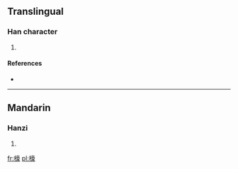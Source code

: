 ==Translingual==

===Han character===
{{Han char|rn=75|rad=木|as=14|sn=18|four=4093<sub>2</sub>|canj=木卜口人 (DYRO)}}

# {{defn|Han|sort=木14}}

====References====
* {{Han ref|kx=0558.460|dkj=15744|hdz=21310.040|uh=6ABA|ud=27322|bh=EFE2|bd=61410}}

----

==Mandarin==

===Hanzi===
{{cmn-hanzi|pin=[[gǎo]] ([[gao3]])|wg=kao<sup>3</sup>}}

# {{defn|lang=cmn|sort=木14}}

[[fr:檺]]
[[pl:檺]]